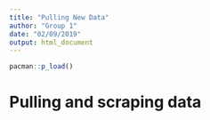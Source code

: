 ```yaml
---
title: "Pulling New Data"
author: "Group 1"
date: "02/09/2019"
output: html_document
---
```


```r
pacman::p_load()
```

# Pulling and scraping data